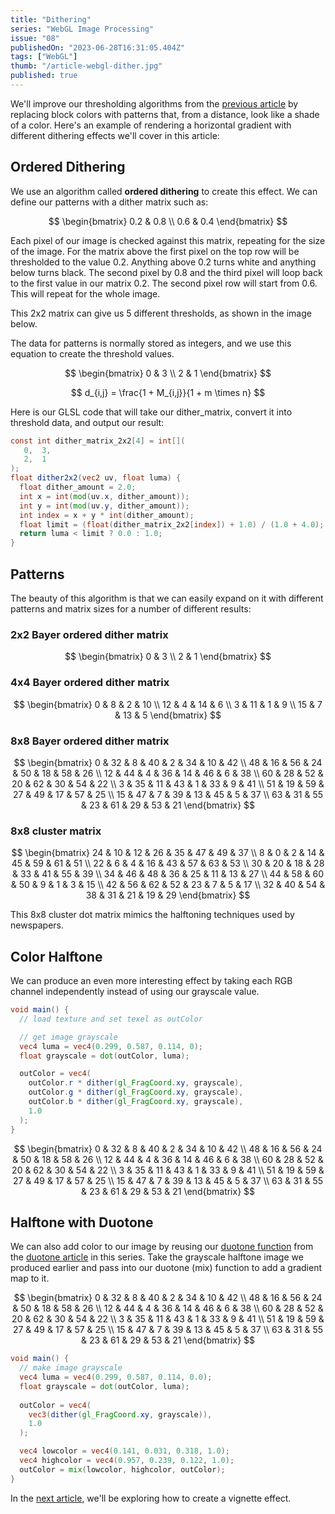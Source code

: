 ```yaml
---
title: "Dithering"
series: "WebGL Image Processing"
issue: "08"
publishedOn: "2023-06-28T16:31:05.404Z"
tags: ["WebGL"]
thumb: "/article-webgl-dither.jpg"
published: true
---
```


<WebGLImageProcessingIntro />

<Dither step="6-dither-8x8" />

We'll improve our thresholding algorithms from the [previous article](/p/webgl-thresholding) by replacing block colors with patterns that, from a distance, look like a shade of a color. Here's an example of rendering a horizontal gradient with different dithering effects we'll cover in this article:

<Dither step="dither-gradient" label="Dithering patterns on a gradient"/>

## Ordered Dithering 

We use an algorithm called **ordered dithering** to create this effect. We can define our patterns with a dither matrix such as:

$$
\begin{bmatrix}
  0.2 & 0.8 \\
  0.6 & 0.4
\end{bmatrix}
$$

Each pixel of our image is checked against this matrix, repeating for the size of the image. For the matrix above the first pixel on the top row will be thresholded to the value 0.2. Anything above 0.2 turns white and anything below turns black. The second pixel by 0.8 and the third pixel will loop back to the first value in our matrix 0.2. The second pixel row will start from 0.6. This will repeat for the whole image.

This 2x2 matrix can give us 5 different thresholds, as shown in the image below.

<Dither step="gradient-dither-2x2" />

The data for patterns is normally stored as integers, and we use this equation to create the threshold values.

$$
\begin{bmatrix}
  0 & 3 \\
  2 & 1 
\end{bmatrix}
$$

$$
d_{i,j} =
\frac{1 + M_{i,j}}{1 + m \times n}
$$

Here is our GLSL code that will take our dither_matrix, convert it into threshold data, and output our result:

```glsl
const int dither_matrix_2x2[4] = int[](
   0,  3,  
   2,  1
);
float dither2x2(vec2 uv, float luma) {
  float dither_amount = 2.0;
  int x = int(mod(uv.x, dither_amount));
  int y = int(mod(uv.y, dither_amount));
  int index = x + y * int(dither_amount);
  float limit = (float(dither_matrix_2x2[index]) + 1.0) / (1.0 + 4.0);
  return luma < limit ? 0.0 : 1.0;
}
```

## Patterns

The beauty of this algorithm is that we can easily expand on it with different patterns and matrix sizes for a number of different results:

### 2x2 Bayer ordered dither matrix

$$
\begin{bmatrix}
  0 & 3 \\
  2 & 1 
\end{bmatrix}
$$

<Dither step="4-dither-2x2" />

### 4x4 Bayer ordered dither matrix
$$
\begin{bmatrix}
  0 & 8 & 2 & 10 \\
  12 & 4 & 14 & 6 \\
  3 & 11 & 1 & 9 \\
  15 & 7 & 13 & 5
\end{bmatrix}
$$

<Dither step="5-dither-4x4" />

### 8x8 Bayer ordered dither matrix
$$
\begin{bmatrix}
   0 & 32 & 8 & 40 & 2 & 34 & 10 & 42 \\
  48 & 16 & 56 & 24 & 50 & 18 & 58 & 26 \\
  12 & 44 & 4 & 36 & 14 & 46 & 6 & 38 \\
  60 & 28 & 52 & 20 & 62 & 30 & 54 & 22 \\
   3 & 35 & 11 & 43 & 1 & 33 & 9 & 41 \\
  51 & 19 & 59 & 27 & 49 & 17 & 57 & 25 \\
  15 & 47 & 7 & 39 & 13 & 45 & 5 & 37 \\
  63 & 31 & 55 & 23 & 61 & 29 & 53 & 21
\end{bmatrix}
$$

<Dither step="6-dither-8x8" />

### 8x8 cluster matrix
$$
\begin{bmatrix}
  24 & 10 & 12 & 26 & 35 & 47 & 49 & 37 \\
  8 & 0 & 2 & 14 & 45 & 59 & 61 & 51 \\
  22 & 6 & 4 & 16 & 43 & 57 & 63 & 53 \\
  30 & 20 & 18 & 28 & 33 & 41 & 55 & 39 \\
  34 & 46 & 48 & 36 & 25 & 11 & 13 & 27 \\
  44 & 58 & 60 & 50 & 9 & 1 & 3 & 15 \\
  42 & 56 & 62 & 52 & 23 & 7 & 5 & 17 \\
  32 & 40 & 54 & 38 & 31 & 21 & 19 & 29
\end{bmatrix}
$$

<Dither step="7-dither-cluster" />

This 8x8 cluster dot matrix mimics the halftoning techniques used by newspapers.

## Color Halftone

We can produce an even more interesting effect by taking each RGB channel independently instead of using our grayscale value.

```glsl 
void main() {
  // load texture and set texel as outColor

  // get image grayscale
  vec4 luma = vec4(0.299, 0.587, 0.114, 0);
  float grayscale = dot(outColor, luma);

  outColor = vec4(
    outColor.r * dither(gl_FragCoord.xy, grayscale),
    outColor.g * dither(gl_FragCoord.xy, grayscale),
    outColor.b * dither(gl_FragCoord.xy, grayscale),
    1.0
  );
}
```

$$
\begin{bmatrix}
   0 & 32 & 8 & 40 & 2 & 34 & 10 & 42 \\
  48 & 16 & 56 & 24 & 50 & 18 & 58 & 26 \\
  12 & 44 & 4 & 36 & 14 & 46 & 6 & 38 \\
  60 & 28 & 52 & 20 & 62 & 30 & 54 & 22 \\
   3 & 35 & 11 & 43 & 1 & 33 & 9 & 41 \\
  51 & 19 & 59 & 27 & 49 & 17 & 57 & 25 \\
  15 & 47 & 7 & 39 & 13 & 45 & 5 & 37 \\
  63 & 31 & 55 & 23 & 61 & 29 & 53 & 21
\end{bmatrix}
$$

<Dither step="8-dither-color" />

## Halftone with Duotone

We can also add color to our image by reusing our [duotone function](/p/webgl-duotone) from the [duotone article](/p/webgl-duotone) in this series. Take the grayscale halftone image we produced earlier and pass into our duotone (mix) function to add a gradient map to it.

$$
\begin{bmatrix}
   0 & 32 & 8 & 40 & 2 & 34 & 10 & 42 \\
  48 & 16 & 56 & 24 & 50 & 18 & 58 & 26 \\
  12 & 44 & 4 & 36 & 14 & 46 & 6 & 38 \\
  60 & 28 & 52 & 20 & 62 & 30 & 54 & 22 \\
   3 & 35 & 11 & 43 & 1 & 33 & 9 & 41 \\
  51 & 19 & 59 & 27 & 49 & 17 & 57 & 25 \\
  15 & 47 & 7 & 39 & 13 & 45 & 5 & 37 \\
  63 & 31 & 55 & 23 & 61 & 29 & 53 & 21
\end{bmatrix}
$$

<Dither step="9-dither-duotone" />

```glsl 
void main() {
  // make image grayscale
  vec4 luma = vec4(0.299, 0.587, 0.114, 0.0);
  float grayscale = dot(outColor, luma);
  
  outColor = vec4(
    vec3(dither(gl_FragCoord.xy, grayscale)),
    1.0
  );

  vec4 lowcolor = vec4(0.141, 0.031, 0.318, 1.0);
  vec4 highcolor = vec4(0.957, 0.239, 0.122, 1.0);
  outColor = mix(lowcolor, highcolor, outColor);
}
```

In the [next article](/p/webgl-vignette), we'll be exploring how to create a vignette effect.

<ArticlePreview slug="webgl-vignette" />
